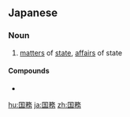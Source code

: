 {{also|国务}}
==Japanese==
{{ja-kanjitab|こく|む|yomi=on}}

===Noun===
{{ja-noun|こくむ}}

# [[matter]]s of [[state]], [[affair]]s of state

====Compounds====
* {{l/ja|国務省}}

[[hu:国務]]
[[ja:国務]]
[[zh:国務]]